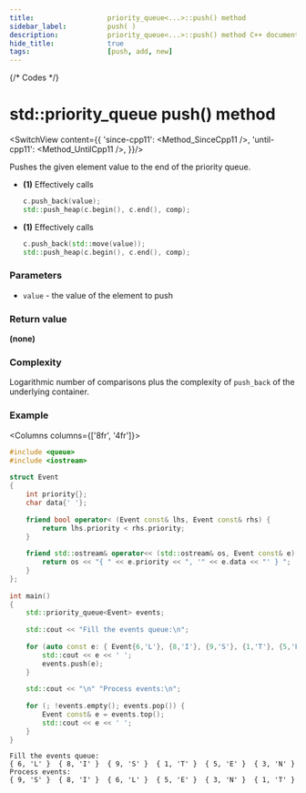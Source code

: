 ```yaml
---
title:					priority_queue<...>::push() method
sidebar_label:			push( )
description:			priority_queue<...>::push() method C++ documentation
hide_title:				true
tags:					[push, add, new]
---
```



{/* Codes */}


# std::priority_queue push() method

<SwitchView content={{
        'since-cpp11': <Method_SinceCpp11 />,
        'until-cpp11': <Method_UntilCpp11 />,
    }}/>

Pushes the given element value to the end of the priority queue.

 - **(1)** Effectively calls  
	```cpp
	c.push_back(value);
	std::push_heap(c.begin(), c.end(), comp);
	```
 - **(1)** Effectively calls  
	```cpp
	c.push_back(std::move(value));
	std::push_heap(c.begin(), c.end(), comp);
	```

### Parameters

 - `value` - the value of the element to push

### Return value

**(none)**

### Complexity

Logarithmic number of comparisons plus the complexity of `push_back` of the underlying container.

### Example

<Columns columns={['8fr', '4fr']}>
<div>

```cpp title='Main.cpp' showLineNumbers
#include <queue>
#include <iostream>
 
struct Event
{
    int priority{};
    char data{' '};
 
    friend bool operator< (Event const& lhs, Event const& rhs) {
        return lhs.priority < rhs.priority;
    }
 
    friend std::ostream& operator<< (std::ostream& os, Event const& e) {
        return os << "{ " << e.priority << ", '" << e.data << "' } ";
    }
};
 
int main()
{
    std::priority_queue<Event> events;
 
    std::cout << "Fill the events queue:\n";
 
    for (auto const e: { Event{6,'L'}, {8,'I'}, {9,'S'}, {1,'T'}, {5,'E'}, {3,'N'} }) {
        std::cout << e << ' ';
        events.push(e);
    }
 
    std::cout << "\n" "Process events:\n";
 
    for (; !events.empty(); events.pop()) {
        Event const& e = events.top();
        std::cout << e << ' ';
    }
}
```

</div>
<div>

```plaintext title="Output"
Fill the events queue:
{ 6, 'L' }  { 8, 'I' }  { 9, 'S' }  { 1, 'T' }  { 5, 'E' }  { 3, 'N' }
Process events:
{ 9, 'S' }  { 8, 'I' }  { 6, 'L' }  { 5, 'E' }  { 3, 'N' }  { 1, 'T' }
```

</div>
</Columns>
